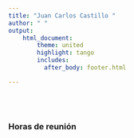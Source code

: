 ```yaml
---
title: "Juan Carlos Castillo "
author: " "
output:
    html_document:
        theme: united
        highlight: tango
        includes:
          after_body: footer.html

---
```


<br/>
<br/>



### Horas de reunión
<br/>

<!-- Calendly inline widget begin -->
<div class="calendly-inline-widget" data-url="https://calendly.com/juan_castillo/horasofi" style="min-width:320px;height:580px;"></div>
<script type="text/javascript" src="https://assets.calendly.com/assets/external/widget.js"></script>
<!-- Calendly inline widget end -->
